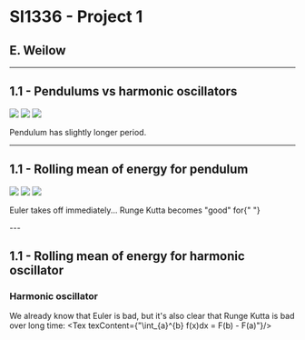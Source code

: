 
# SI1336 - Project 1
## E. Weilow
<link rel="stylesheet" href="https://cdn.jsdelivr.net/npm/katex@0.10.0-alpha/dist/katex.min.css" integrity="sha384-BTL0nVi8DnMrNdMQZG1Ww6yasK9ZGnUxL1ZWukXQ7fygA1py52yPp9W4wrR00VML" crossOrigin="anonymous"/>

---

## 1.1 - Pendulums vs harmonic oscillators

![](comparison_1.png)
![](comparison_2.png)
![](comparison_3.png)

Pendulum has slightly longer period.

---

## 1.1 - Rolling mean of energy for pendulum
![](rollingMean_1.png)
![](rollingMean_2.png)
![](rollingMean_3.png)

<p>
Euler takes off immediately... Runge Kutta becomes "good" for{" "}
<InlineTex texContent={"$$\\Delta t \\approx 0.01$$"}/>
</p>
---

## 1.1 - Rolling mean of energy for harmonic oscillator

### Harmonic oscillator

We already know that Euler is bad, but it's also clear that Runge Kutta is bad over long time:
<Tex texContent={"\\int_{a}^{b} f(x)dx = F(b) - F(a)"}/>